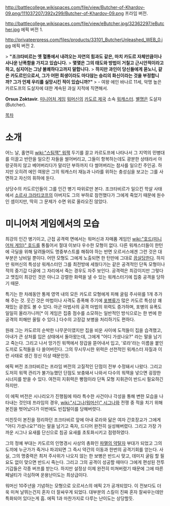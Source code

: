 http://battlecollege.wikispaces.com/file/view/Butcher-of-Khardov-09.png/111037207/392x299/Butcher-of-Khardov-09.png
프라임 버전.

http://battlecollege.wikispaces.com/file/view/eButcher.jpg/32362297/eButcher.jpg
에픽 버전 1.

http://privateerpress.com/files/products/33101_ButcherUnleashed_WEB_0.jpg
에픽 버전 2.

> '''"조크타비르는 옛 혈통에서 내려오는 자연의 힘과도 같은, 마치 카도르 자체만큼이나 사나운 난폭함을 가지고 있습니다.'''
> '''몇몇은 그의 태도와 방법이 거칠고 근시안적이라고 하고, 심지어는 그냥 불쾌하다고까지 말합니다. '''
> '''하지만 과인이 당신들에게 묻노니, 같은 카도르인으로서, 그가 어떤 희생이라도 마다않는 승리의 화신이라는 것을 부정합니까? 그가 언제 우리를 실망시킨 적이 있습니까?"'''
> - 여왕 에인 바나르 11세, 악명 높은 카르도프의 도살자에 대한 계속된 과실 지적에 직면해서. 

'''Orsus Zoktavir. '''
[[미니어처 게임]] [[워머신]]의 [[카도르 제국]] 소속 [[워캐스터]]. [[별명]]은 도살자(Butcher).

[[목차]]
= 소개 =
어느 날, 홀연히 [[wiki:"스팀잭" 워잭]] 두기를 끌고 카르도프에 나타나서 그 지역의 민병대를 이끌고 반란을 일으킨 자들을 썰어버리고, 그들이 항복하는데도 광분한 상태라서 아랑곳하지 않고 베어버리다가 말리던 부하까지 다 썰어버리는 참사를 일으킨 주인공. 하지만 오히려 에인 여왕은 그의 워캐스터 재능과 나라를 위하는 충성심을 보고는 그를 사면하고 자신의 휘하에 둔다.

상당수의 카도르인들이 그를 인간 병기 따위로만 본다. 조크타비르가 일으킨 학살 사태에서 [[소르샤 크라티코프]]의 아버지도 그의 부하로 참전했다가 그에게 죽었기 때문에 원수인 셈이지만, 딱히 그 문제가 수면 위로 올라오진 않았다.


= 미니어처 게임에서의 모습 =
최강의 인간 병기이고, 근접 공격력 면에서는 워머신과 자매품 게임인 [[wiki:"호드(미니어처 게임)" 호드]]를 통틀어서 절대 이보다 우수한 모형이 없다. 다른 워캐스터들이 한턴에 극딜을 위해 달려들어도 명중부스트를 해줘야 하는 반면 오르서스에겐 그런 것은 대부분은 낭비일 뿐이다. 어떤 모형도 그에게 노출되면 한 턴만에 그대로 [[끔살]]당한다. 하지만 워머신의 특성상 워캐스터인 그를 최전방에 세웠다가는 같은 공격적인 단독 모형이나 적의 중기갑 다굴에 그 자리에서 죽는 경우도 자주 보인다. 공격력은 최강이지만 그렇다고 맷집이 최강인 것은 아니고 강렬한 화력을 낼 수 있는 워캐스터기에 집중 공격을 당하기 때문.

특기는 한 차례동안 통제 영역 내의 모든 카도르 모형에게 피해 굴림 주사위를 1개 추가해 주는 것. 웃긴 것은 마법이나 사격도 증폭해 주기에 [[포병]]류가 많은 카도르 특성상 꽤 재밌는 광경도 볼 수 있다. 아군 마법사의 공격 마법의 위력도 증가하며, 포병의 유폭도 일일히 올라가니까[* 이 게임은 집중 점수를 소모하는 일반적인 방식으로는 한 번에 한 공격의 피해만 올릴 수 있다.] 다수의 고장갑 보병을 처리하기도 편하다.

원래 그는 카도르의 순박한 나무꾼이였지만 집을 비운 사이에 도적들이 집을 습격했고, 아내가 큰 상처를 입은 상태에서 돌아왔는데, 그에게 "어디 가셨나요?" 라는 말을 남기고 죽는다. 그리고 나서 망가진 워잭에서 장갑을 뜯어내서 입고, '로라'라는 이름을 붙인 도끼로 도적들을 다 쓸어버린다. 그의 무시무시한 위력은 선천적인 워캐스터 자질과 이런 사태로 생긴 정신 이상 때문인듯.

에픽 버전 조크타비르는 프라임 버전의 고질적인 단점이 전부 수정돼서 나왔다. 그리고 도저히 워잭 관리가 불가능했던 단점도 보충돼서 나와서 다수의 워잭을 넣으면 굉장한 시너지를 받을 수 있다. 여전히 지휘력은 빵점이라 단독 모형 지휘관이 반드시 필요하긴 하지만.

이 에픽 버전은 시나리오가 진행됨에 따라 특수한 사건이나 각성을 통해 변한 모습을 나타내는 것인데 프라임의 경우, [[wiki:"시그나(워머신)" 시그나]]와 전쟁 중 적을 치기 위해 본진을 벗어났다가 이번에도 빈집털이를 당해버렷다.

미친듯이 본진을 정리하던 조크타비르 앞에 아내 로라와 닮은 여자 간호장교가 그에게 "어디 가셨나요?"라는 말을 남기고 죽자, 드디어 완전히 실성해버렸다. 그리고 가장 가까운 시그나 요새를 단신으로 침공 요새를 초토화시키고 점령하였다.

그의 정예 부대는 카도르의 인명경시 사상의 총화인 [[파멸의 약탈자]] 부대가 되었고 그의 도끼에 누군가가 죽거나 파괴되면 그 즉시 약간의 이동과 한번의 공격기회를 얻는다. 사실, 그의 명중력은 최저 주사위가 나오지 않는 한 보병은 반드시 맞고, 데미지 굴림 할 필요도 없이 맞으면 반드시 죽는다. 그리고 그의 공격이 성공할 때마다 그에게 편성된 전투기갑들은 각종 버프를 받는다. 하지만 설정상 이제 완전히 미쳐버렸기 때문에 그에 따른 페널티가 극심하며 운용난이도는 최상급이다. 

워머신 10주년을 기념하는 모형으로 오르서스의 에픽 2가 공개되었다. 이 전보다도 더욱 미쳐 날뛰는건지 혼자 더 잘싸우게 되었다. 대부분의 스킬이 진짜 혼자 잘싸우는데만 특화되어 있다는게 흠. 에픽 1과 마찬가지로 다루는 난이도는 상당할듯.
